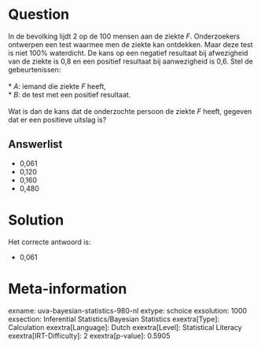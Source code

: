 Question
========

In de bevolking lijdt 2 op de 100 mensen aan de ziekte *F*. Onderzoekers
ontwerpen een test waarmee men de ziekte kan ontdekken. Maar deze test
is niet 100% waterdicht. De kans op een negatief resultaat bij
afwezigheid van de ziekte is 0,8 en een positief resultaat bij
aanwezigheid is 0,6. Stel de gebeurtenissen:\
\
* *A*: iemand die ziekte *F* heeft,\
* *B*: de test met een positief resultaat.\
\
Wat is dan de kans dat de onderzochte persoon de ziekte *F* heeft,
gegeven dat er een positieve uitslag is?


Answerlist
----------

* 0,061
* 0,120
* 0,160
* 0,480

Solution
========

Het correcte antwoord is: 

* 0,061

Meta-information
================
exname: uva-bayesian-statistics-980-nl
extype: schoice
exsolution: 1000
exsection: Inferential Statistics/Bayesian Statistics
exextra[Type]: Calculation
exextra[Language]: Dutch
exextra[Level]: Statistical Literacy
exextra[IRT-Difficulty]: 2
exextra[p-value]: 0.5905
